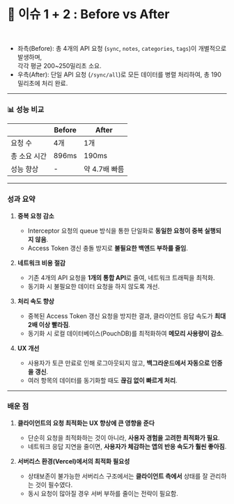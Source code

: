 
# 🚀 이슈 1 + 2 : Before vs After

<BeforeAfter
  beforeSrc={dimg.reqOptimize.before}
  afterSrc={dimg.reqOptimize.after}
  beforeAlt="Before"
  afterAlt="After"
/>
<br/>

   - 좌측(Before): 총 4개의 API 요청 (`sync`, `notes`, `categories`, `tags`)이 개별적으로 발생하며, <br/>
      각각 평균 200~250밀리초 소요.
   - 우측(After): 단일 API 요청 (`/sync/all`)로 모든 데이터를 병렬 처리하여, 총 190밀리초에 처리 완료.

  ---

  ### 📊 성능 비교

  |  | **Before** | **After** |
  | --- | --- | --- |
  | 요청 수 | 4개 | 1개 |
  | 총 소요 시간 | 896ms | 190ms |
  | 성능 향상 | - | 약 4.7배 빠름 |

  ---

  ### 성과 요약

1. **중복 요청 감소**
    - Interceptor 요청의 queue 방식을 통한 단일화로 **동일한 요청이 중복 실행되지 않음**.
    - Access Token 갱신 충돌 방지로 **불필요한 백엔드 부하를 줄임**.

2. **네트워크 비용 절감**
    - 기존 4개의 API 요청을 **1개의 통합 API**로 줄여, 네트워크 트래픽을 최적화.
    - 동기화 시 불필요한 데이터 요청을 하지 않도록 개선.

3. **처리 속도 향상**
    - 중복된 Access Token 갱신 요청을 방지한 결과, 클라이언트 응답 속도가 **최대 2배 이상 빨라짐**.
    - 동기화 시 로컬 데이터베이스(PouchDB)를 최적화하여 **메모리 사용량이 감소**.

4. **UX 개선**
    - 사용자가 토큰 만료로 인해 로그아웃되지 않고, **백그라운드에서 자동으로 인증을 갱신**.
    - 여러 항목의 데이터를 동기화할 때도 **끊김 없이 빠르게 처리**.

  ---

  ###  배운 점

1. **클라이언트의 요청 최적화는 UX 향상에 큰 영향을 준다**
    - 단순히 요청을 최적화하는 것이 아니라, **사용자 경험을 고려한 최적화가 필요**.
    - 네트워크 응답 지연을 줄이면, **사용자가 체감하는 앱의 반응 속도가 훨씬 좋아짐**.

2. **서버리스 환경(Vercel)에서의 최적화 필요성**
    - 상태보존이 불가능한 서버리스 구조에서는 **클라이언트 측에서** 상태를 잘 관리하는 것이 필수였다.
    - 동시 요청이 많아질 경우 서버 부하를 줄이는 전략이 필요함.